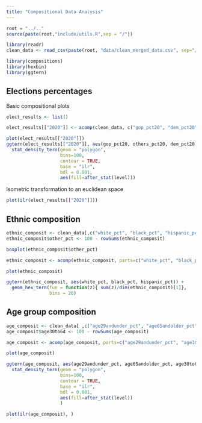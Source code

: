 ```yaml
---
title: "Compositional Data Analysis"
---
```


```r
root = "../.."
source(paste(root,"include/utils.R",sep = "/"))

library(readr)
clean_data <- read_csv(paste(root, "data/clean_merged_data.csv", sep="/"))
```

```r
library(compositions)
library(hexbin)
library(ggtern)
```

## Elections percentages

Basic compositional plots
```r
elect_results <- list()

elect_results[["2020"]] <- acomp(clean_data, c("gop_pct20", "dem_pct20", "others_pct20"))

plot(elect_results[["2020"]])
ggtern(elect_results[["2020"]], aes(gop_pct20, others_pct20, dem_pct20)) +
  stat_density_tern(geom = "polygon",
                    bins=100, 
                    contour = TRUE, 
                    base = "ilr",
                    bdl = 0.001,
                    aes(fill=after_stat(level)))
```
Isometric transformation to an euclidean space
```r
plot(ilr(elect_results[["2020"]]))
```


## Ethnic composition
```r
ethnic_composit <- clean_data[,c("white_pct", "black_pct", "hispanic_pct")]
ethnic_composit$other_pct <- 100 - rowSums(ethnic_composit)

boxplot(ethnic_composit$other_pct)

ethnic_composit <- acomp(ethnic_composit, parts=c("white_pct", "black_pct", "hispanic_pct", "other_pct"))

plot(ethnic_composit)

ggtern(ethnic_composit, aes(white_pct, black_pct, hispanic_pct)) +
  geom_hex_tern(fun = function(z){ sum(z)/dim(ethnic_composit)[1]},
                bins = 20)
```

## Age group composition
```r
age_composit <- clean_data[ ,c("age29andunder_pct", "age65andolder_pct")]
age_composit$age30to64 <- 100 - rowSums(age_composit)

age_composit <- acomp(age_composit, parts=c("age29andunder_pct", "age30to64", "age65andolder_pct"))

plot(age_composit)

ggtern(age_composit, aes(age29andunder_pct, age65andolder_pct, age30to64)) +
  stat_density_tern(geom = "polygon",
                    bins=100, 
                    contour = TRUE, 
                    base = "ilr",
                    bdl = 0.001,
                    aes(fill=after_stat(level))
                    )
```
```r
plot(ilr(age_composit), )
```

